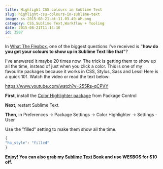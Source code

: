 ```yaml
---
title: Highlight CSS colours in Sublime Text
slug: highlight-css-colours-in-sublime-text
image: ss-2015-08-21-at-11.03.49-AM.png
category: CSS,Sublime Text,Workflow + Tooling
date: 2015-08-21T11:14:10
id: 3587
---
```


In <a href="http://flexbox.io">What The Flexbox</a>, one of the biggest questions I've received is **"how do you get your colours to show up in Sublime Text like that"**?

I've answered it maybe 20 times now. The trick is getting them to show up all the time, instead of just when you click a color. This is one of my favourite packages because it works in CSS, Stylus, Sass and Less! Here is a quick 101. Watch the video or read the text below:

https://www.youtube.com/watch?v=255Rs-qCPVY

**First**, install the <a href="https://packagecontrol.io/packages/Color%20Highlighter">Color Highlighter package</a> from Package Control

**Next**, restart Sublime Text.

**Then**, in Preferences → Package Settings → Color Highlighter → Settings - User

Use the "filled" setting to make them show all the time.


```js
{
"ha_style": "filled"
}

```

**Enjoy! You can also grab my <a href="https://sublimetextbook.com/?utm_source=colorhighlighter&utm_medium=banner&utm_campaign=product">Sublime Text Book</a> and use WESBOS for $10 off.**